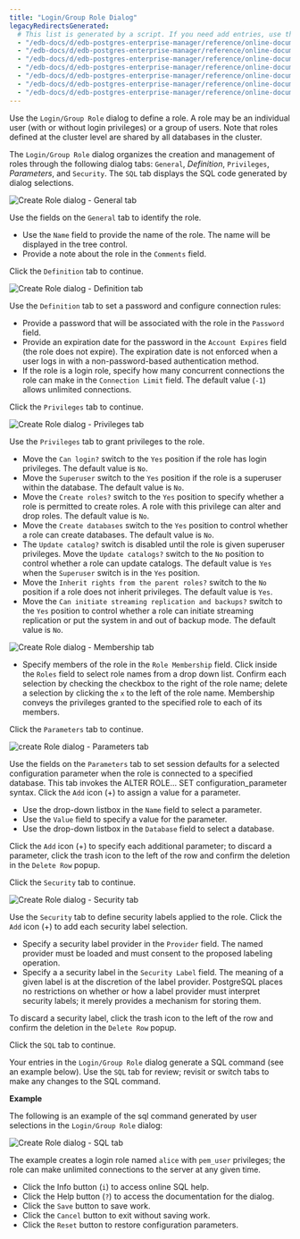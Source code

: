 ```yaml
---
title: "Login/Group Role Dialog"
legacyRedirectsGenerated:
  # This list is generated by a script. If you need add entries, use the `legacyRedirects` key.
  - "/edb-docs/d/edb-postgres-enterprise-manager/reference/online-documentation/7.12/role_dialog.html"
  - "/edb-docs/d/edb-postgres-enterprise-manager/reference/online-documentation/7.14/role_dialog.html"
  - "/edb-docs/d/edb-postgres-enterprise-manager/reference/online-documentation/7.15/role_dialog.html"
  - "/edb-docs/d/edb-postgres-enterprise-manager/reference/online-documentation/7.16/role_dialog.html"
  - "/edb-docs/d/edb-postgres-enterprise-manager/reference/online-documentation/7.6/role_dialog.html"
  - "/edb-docs/d/edb-postgres-enterprise-manager/reference/online-documentation/7.7/role_dialog.html"
  - "/edb-docs/d/edb-postgres-enterprise-manager/reference/online-documentation/7.8/role_dialog.html"
---
```


<div id="role_dialog" class="registered_link"></div>

Use the `Login/Group Role` dialog to define a role. A role may be an individual user (with or without login privileges) or a group of users. Note that roles defined at the cluster level are shared by all databases in the cluster.

The `Login/Group Role` dialog organizes the creation and management of roles through the following dialog tabs: `General`, *Definition*, `Privileges`, *Parameters*, and `Security`. The `SQL` tab displays the SQL code generated by dialog selections.

![Create Role dialog - General tab](../../images/role_general.png)

Use the fields on the `General` tab to identify the role.

-   Use the `Name` field to provide the name of the role. The name will be displayed in the tree control.
-   Provide a note about the role in the `Comments` field.

Click the `Definition` tab to continue.

![Create Role dialog - Definition tab](../../images/role_definition.png)

Use the `Definition` tab to set a password and configure connection rules:

-   Provide a password that will be associated with the role in the `Password` field.
-   Provide an expiration date for the password in the `Account Expires` field (the role does not expire). The expiration date is not enforced when a user logs in with a non-password-based authentication method.
-   If the role is a login role, specify how many concurrent connections the role can make in the `Connection Limit` field. The default value (`-1`) allows unlimited connections.

Click the `Privileges` tab to continue.

![Create Role dialog - Privileges tab](../../images/role_privileges.png)

Use the `Privileges` tab to grant privileges to the role.

-   Move the `Can login?` switch to the `Yes` position if the role has login privileges. The default value is `No`.
-   Move the `Superuser` switch to the `Yes` position if the role is a superuser within the database. The default value is `No`.
-   Move the `Create roles?` switch to the `Yes` position to specify whether a role is permitted to create roles. A role with this privilege can alter and drop roles. The default value is `No`.
-   Move the `Create databases` switch to the `Yes` position to control whether a role can create databases. The default value is `No`.
-   The `Update catalog?` switch is disabled until the role is given superuser privileges. Move the `Update catalogs?` switch to the `No` position to control whether a role can update catalogs. The default value is `Yes` when the `Superuser` switch is in the `Yes` position.
-   Move the `Inherit rights from the parent roles?` switch to the `No` position if a role does not inherit privileges. The default value is `Yes`.
-   Move the `Can initiate streaming replication and backups?` switch to the `Yes` position to control whether a role can initiate streaming replication or put the system in and out of backup mode. The default value is `No`.

![Create Role dialog - Membership tab](../../images/role_membership.png)

-   Specify members of the role in the `Role Membership` field. Click inside the `Roles` field to select role names from a drop down list. Confirm each selection by checking the checkbox to the right of the role name; delete a selection by clicking the `x` to the left of the role name. Membership conveys the privileges granted to the specified role to each of its members.

Click the `Parameters` tab to continue.

![create Role dialog - Parameters tab](../../images/role_parameters.png)

Use the fields on the `Parameters` tab to set session defaults for a selected configuration parameter when the role is connected to a specified database. This tab invokes the ALTER ROLE... SET configuration_parameter syntax. Click the `Add` icon (+) to assign a value for a parameter.

-   Use the drop-down listbox in the `Name` field to select a parameter.
-   Use the `Value` field to specify a value for the parameter.
-   Use the drop-down listbox in the `Database` field to select a database.

Click the `Add` icon (+) to specify each additional parameter; to discard a parameter, click the trash icon to the left of the row and confirm the deletion in the `Delete Row` popup.

Click the `Security` tab to continue.

![Create Role dialog - Security tab](../../images/role_security.png)

Use the `Security` tab to define security labels applied to the role. Click the `Add` icon (+) to add each security label selection.

-   Specify a security label provider in the `Provider` field. The named provider must be loaded and must consent to the proposed labeling operation.
-   Specify a a security label in the `Security Label` field. The meaning of a given label is at the discretion of the label provider. PostgreSQL places no restrictions on whether or how a label provider must interpret security labels; it merely provides a mechanism for storing them.

To discard a security label, click the trash icon to the left of the row and confirm the deletion in the `Delete Row` popup.

Click the `SQL` tab to continue.

Your entries in the `Login/Group Role` dialog generate a SQL command (see an example below). Use the `SQL` tab for review; revisit or switch tabs to make any changes to the SQL command.

**Example**

The following is an example of the sql command generated by user selections in the `Login/Group Role` dialog:

![Create Role dialog - SQL tab](../../images/role_sql.png)

The example creates a login role named `alice` with `pem_user` privileges; the role can make unlimited connections to the server at any given time.

-   Click the Info button (`i`) to access online SQL help.
-   Click the Help button (`?`) to access the documentation for the dialog.
-   Click the `Save` button to save work.
-   Click the `Cancel` button to exit without saving work.
-   Click the `Reset` button to restore configuration parameters.
